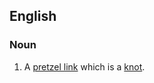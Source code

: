 ==English==
{{wikipedia}}

===Noun===
{{en-noun}}
# {{lb|en|topology}} A [[pretzel link]] which is a [[knot]].